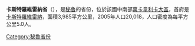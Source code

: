 {{Unreferenced|time=2018-07-03T13:44:53+00:00}}
'''卡斯特羅維雷納省'''（{{lang-es|Provincia de Castrovirreyna}}），是[[秘魯|秘魯]]的省份，位於該國中南部[[萬卡韋利卡大區|萬卡韋利卡大區]]，首府是[[卡斯特羅維雷納|卡斯特羅維雷納]]，面積3,985平方公里，2005年人口20,018，人口密度為每平方公里5.0人。

{{coord|12.785833|S|74.972778|W|source:itwiki_region:PE|format=dms|display=title}}

{{Peru-geo-stub}}
{{秘魯省份|state=collapsed}}
[[Category:秘魯省份|Category:秘魯省份]]